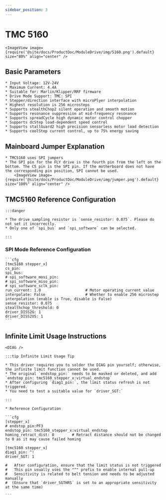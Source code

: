 ```yaml
---
sidebar_position: 3
---
```





# TMC 5160

    <ImageView image={require('@site/docs/ProductDoc/ModuleDrive/img/5160.png').default} size="80%" align="center" />

## Basic Parameters

    * Input Voltage: 12V-24V
    * Maximum Current: 4.4A
    * Suitable for: Marlin/Klipper/RRF firmware
    * Drive Mode Support: TMC: SPI
    * Stepper/direction interface with microPlyer interpolation
    * Highest resolution is 256 microsteps
    * Supports stealthChop2 silent operation and smooth motion
    * Supports resonance suppression at mid-frequency resonance
    * Supports spreadCycle high dynamic motor control chopper
    * Supports dcStep load-dependent speed control
    * Supports stallGuard2 high precision sensorless motor load detection
    * Supports coolStep current control, up to 75% energy saving

## Mainboard Jumper Explanation

    * TMC5160 uses SPI jumpers
    * The SPI pin for the FLY drive is the fourth pin from the left on the bottom. The CS pin is the SPI pin. If the motherboard does not have the corresponding pin position, SPI cannot be used.
        <ImageView image={require('@site/docs/ProductDoc/ModuleDrive/img/jumper.png').default} size="100%" align="center" />


## TMC5160 Reference Configuration

    :::danger

    * The drive sampling resistor is `sense_resistor: 0.075`. Please do not set it incorrectly.
    * Only one of `spi_bus` and `spi_software` can be selected.
    
    :::

### SPI Mode Reference Configuration

    ```cfg
    [tmc5160 stepper_x]
    cs_pin:
    spi_bus:
    # spi_software_mosi_pin:
    # spi_software_miso_pin:
    # spi_software_sclk_pin: 
    run_current: 1.0                    # Motor operating current value
    interpolate: False                  # Whether to enable 256 microstep interpolation (enable is True, disable is False)
    sense_resistor: 0.075
    stealthchop_threshold: 0
    driver_DISS2G: 1
    driver_DISS2VS: 1
    ```

## Infinite Limit Usage Instructions

    <DIAG />

    :::tip Infinite Limit Usage Tip

    * This driver requires you to solder the DIAG pin yourself; otherwise, the infinite limit function cannot be used.
    * The original `endstop_pin:` needs to be masked or deleted, and add `endstop_pin: tmc5160_stepper_x:virtual_endstop`
    * After configuring `diag1_pin:`, the limit status refresh is not triggered.
    * You need to test a suitable value for `driver_SGT:`

    :::

    * Reference Configuration

    ```cfg
    [stepper_x]
    # endstop_pin:PF3
    endstop_pin: tmc5160_stepper_x:virtual_endstop
    homing_retract_dist: 0        # Retract distance should not be changed to 0 as it may cause failed homing

    [tmc5160 stepper_x]
    diag1_pin: ^!
    driver_SGT: 1

    #   After configuration, ensure that the limit status is not triggered
    #   This pin usually uses the "^" prefix to enable internal pull-up
    #   Sensitivity is related to belt tension and needs to be adjusted manually
    #  (Ensure that `driver_SGTHRS` is set to an appropriate sensitivity at the same time)

    ```